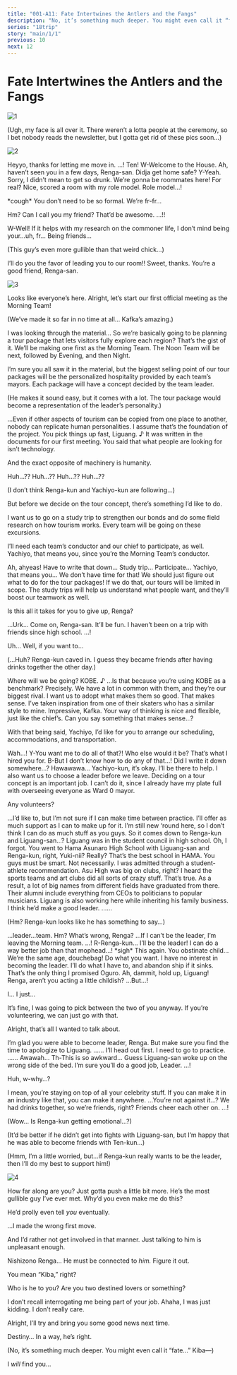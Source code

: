 ```yaml
---
title: "001-A11: Fate Intertwines the Antlers and the Fangs"
description: "No, it’s something much deeper. You might even call it “fate…”"
series: "18trip"
story: "main/1/1"
previous: 10
next: 12
---
```



# Fate Intertwines the Antlers and the Fangs

<Divider loc="HAMA House" />

![1](1.jpg)

<Bubble character="Ten">
<p class="t">(Ugh, my face is all over it. There weren’t a lotta people at the ceremony, so I bet nobody reads the newsletter, but I gotta get rid of these pics soon…)</p>
</Bubble>

<Divider loc="HAMA House - Entryway" />

![2](2.jpg)

<Bubble character="Ten">
Heyyo, thanks for letting me move in.
</Bubble>

<Bubble character="Renga">
…! Ten! W-Welcome to the House.
</Bubble>

<Bubble character="Ten">
Ah, haven’t seen you in a few days, Renga-san. Didja get home safe?
</Bubble>

<Bubble character="Renga">
Y-Yeah. Sorry, I didn’t mean to get so drunk. We’re gonna be roommates here!
</Bubble>

<Bubble character="Ten">
For real? Nice, scored a room with my role model.
</Bubble>

<Bubble character="Renga">
Role model…!

&ast;cough&ast; You don’t need to be so formal. We’re fr-fr…
</Bubble>

<Bubble character="Ten">
Hm? Can I call you my friend? That’d be awesome.
</Bubble>

<Bubble character="Renga">
…!!

W-Well! If it helps with my research on the commoner life, I don’t mind being your…uh, fr… Being friends…
</Bubble>

<Bubble character="Ten">
<p class="t">(This guy’s even more gullible than that weird chick…)</p>
</Bubble>

<Bubble character="Renga">
I’ll do you the favor of leading you to our room!!
</Bubble>

<Bubble character="Ten">
Sweet, thanks. You’re a good friend, Renga-san.
</Bubble>

<Divider loc="HAMA House - Meeting Space" />

![3](3.jpg)

<Bubble character="Kafka">
Looks like everyone’s here. Alright, let’s start our first official meeting as the Morning Team!
</Bubble>

<Bubble mc>
<p class="t">(We’ve made it so far in no time at all… Kafka’s amazing.)</p>
</Bubble>

<Bubble character="Yukikaze">
I was looking through the material… So we’re basically going to be planning a tour package that lets visitors fully explore each region?
</Bubble>

<Bubble character="Kafka">
That’s the gist of it. We’ll be making one first as the Morning Team. The Noon Team will be next, followed by Evening, and then Night.

I’m sure you all saw it in the material, but the biggest selling point of our tour packages will be the personalized hospitality provided by each team’s mayors. Each package will have a concept decided by the team leader.
</Bubble>

<Bubble mc>
<p class="t">(He makes it sound easy, but it comes with a lot. The tour package would become a representation of the leader’s personality.)</p>
</Bubble>

<Bubble character="Liguang">
…Even if other aspects of tourism can be copied from one place to another, nobody can replicate human personalities. I assume that’s the foundation of the project.
</Bubble>

<Bubble character="Kafka">
You pick things up fast, Liguang.&nbsp;♪
</Bubble>

<Bubble character="Liguang">
It was written in the documents for our first meeting. You said that what people are looking for isn’t technology.

And the exact opposite of machinery is humanity.
</Bubble>

<Bubble character="Renga">
Huh…?? Huh…??
</Bubble>

<Bubble character="Yachiyo">
Huh…?? Huh…??
</Bubble>

<Bubble mc>
<p class="t">(I don’t think Renga-kun and Yachiyo-kun are following…)</p>
</Bubble>

<Bubble character="Kafka">
But before we decide on the tour concept, there’s something I’d like to do.

I want us to go on a study trip to strengthen our bonds and do some field research on how tourism works. Every team will be going on these excursions.

I’ll need each team’s conductor and our chief to participate, as well. Yachiyo, that means you, since you’re the Morning Team’s conductor.
</Bubble>

<Bubble character="Yachiyo">
Ah, ahyeas! Have to write that down… Study trip… Participate… Yachiyo, that means you…
</Bubble>

<Bubble character="Renga">
We don’t have time for that! We should just figure out what to do for the tour packages!
</Bubble>

<Bubble character="Kafka">
If we do that, our tours will be limited in scope. The study trips will help us understand what people want, and they’ll boost our teamwork as well.

Is this all it takes for you to give up, Renga?
</Bubble>

<Bubble character="Renga">
…Urk…
</Bubble>

<Bubble character="Ten">
Come on, Renga-san. It’ll be fun. I haven’t been on a trip with friends since high school.
</Bubble>

<Bubble character="Renga">
…!

Uh… Well, if you want to…
</Bubble>

<Bubble mc>
<p class="t">(…Huh? Renga-kun caved in. I guess they became friends after having drinks together the other day.)</p>
</Bubble>

<Bubble character="Liguang">
Where will we be going?
</Bubble>

<Bubble character="Kafka">
KOBE.&nbsp;♪
</Bubble>

<Bubble character="Liguang">
…Is that because you’re using KOBE as a benchmark?
</Bubble>

<Bubble character="Kafka">
Precisely. We have a lot in common with them, and they’re our biggest rival. I want us to adopt what makes them so good.
</Bubble>

<Bubble character="Yukikaze">
That makes sense. I’ve taken inspiration from one of their skaters who has a similar style to mine. Impressive, Kafka. Your way of thinking is nice and flexible, just like the chief’s.
</Bubble>

<Bubble character="Kafka">
Can you say something that makes sense…?

With that being said, Yachiyo, I’d like for you to arrange our scheduling, accommodations, and transportation.
</Bubble>

<Bubble character="Yachiyo">
Wah…! Y-You want me to do all of that?!
</Bubble>

<Bubble character="Kafka">
Who else would it be? That’s what I hired you for.
</Bubble>

<Bubble character="Yachiyo">
B-But I don’t know how to do any of that…! Did I write it down somewhere…? Hawawawa…
</Bubble>

<Bubble mc>
Yachiyo-kun, it’s okay. I’ll be there to help.
</Bubble>

<Bubble character="Kafka">
I also want us to choose a leader before we leave. Deciding on a tour concept is an important job. I can’t do it, since I already have my plate full with overseeing everyone as Ward 0 mayor.

Any volunteers?
</Bubble>

<Bubble character="Yukikaze">
…I’d like to, but I’m not sure if I can make time between practice. I’ll offer as much support as I can to make up for it.
</Bubble>

<Bubble character="Ten">
I’m still new ‘round here, so I don’t think I can do as much stuff as you guys.
</Bubble>

<Bubble mc>
So it comes down to Renga-kun and Liguang-san…?
</Bubble>

<Bubble character="Yukikaze">
Liguang was in the student council in high school.
</Bubble>

<Bubble mc>
Oh, I forgot. You went to <span class="green">Hama Asunaro High School</span> with Liguang-san and Renga-kun, right, Yuki-nii?
</Bubble>

<Bubble character="Ten">
Really? That’s the best school in HAMA. You guys must be smart.
</Bubble>

<Bubble character="Yukikaze">
Not necessarily. I was admitted through a student-athlete recommendation.
</Bubble>

<Bubble character="Ten">
Asu High was big on clubs, right? I heard the sports teams and art clubs did all sorts of crazy stuff.
</Bubble>

<Bubble character="Kafka">
That’s true. As a result, a lot of big names from different fields have graduated from there. Their alumni include everything from CEOs to politicians to popular musicians.
</Bubble>

<Bubble character="Yukikaze">
Liguang is also working here while inheriting his family business. I think he’d make a good leader.
</Bubble>

<Bubble character="Renga">
……
</Bubble>

<Bubble mc>
<p class="t">(Hm? Renga-kun looks like he has something to say…)</p>
</Bubble>

<Bubble character="Renga">
…leader…team.
</Bubble>

<Bubble character="Yukikaze">
Hm? What’s wrong, Renga?
</Bubble>

<Bubble character="Renga">
…If I can’t be the leader, I’m leaving the Morning team.
</Bubble>

<Bubble mc>
…! R-Renga-kun…
</Bubble>

<Bubble character="Renga">
I’ll be the leader! I can do a way better job than that mophead…!
</Bubble>

<Bubble character="Liguang">
&ast;sigh&ast; This again. You obstinate child…
</Bubble>

<Bubble character="Renga">
We’re the same age, douchebag!
</Bubble>

<Bubble character="Liguang">
Do what you want. I have no interest in becoming the leader. I’ll do what I have to, and abandon ship if it sinks. That’s the only thing I promised Oguro.
</Bubble>

<Bubble character="Renga">
Ah, dammit, hold up, Liguang!
</Bubble>

<Bubble character="Kafka">
Renga, aren’t you acting a little childish?
</Bubble>

<Bubble character="Renga">
…But…!

I… I just…
</Bubble>

<Bubble character="Kafka">
It’s fine, I was going to pick between the two of you anyway. If you’re volunteering, we can just go with that.

Alright, that’s all I wanted to talk about.
</Bubble>

<Bubble character="Yukikaze">
I’m glad you were able to become leader, Renga. But make sure you find the time to apologize to Liguang.
</Bubble>

<Bubble character="Renga">
……
</Bubble>

<Bubble character="Yukikaze">
I’ll head out first. I need to go to practice.
</Bubble>

<Bubble mc>
……
</Bubble>

<Bubble character="Yachiyo">
Awawah… Th-This is so awkward…
</Bubble>

<Bubble character="Ten">
Guess Liguang-san woke up on the wrong side of the bed. I’m sure you’ll do a good job, Leader.
</Bubble>

<Bubble character="Renga">
…!

Huh, w-why…?
</Bubble>

<Bubble character="Ten">
I mean, you’re staying on top of all your celebrity stuff. If you can make it in an industry like that, you can make it anywhere.
</Bubble>

<Bubble character="Renga">
…You’re not against it…?
</Bubble>

<Bubble character="Ten">
We had drinks together, so we’re friends, right? Friends cheer each other on.
</Bubble>

<Bubble character="Renga">
…!
</Bubble>

<Bubble mc>
<p class="t">(Wow… Is Renga-kun getting emotional…?)</p>

<p class="t">(It’d be better if he didn’t get into fights with Liguang-san, but I’m happy that he was able to become friends with Ten-kun…)</p>

<p class="t">(Hmm, I’m a little worried, but…if Renga-kun really wants to be the leader, then I’ll do my best to support him!)</p>
</Bubble>

<Divider loc="HAMA House - 3F Balcony" />

![4](4.jpg)

<Bubble character="Liguang">
How far along are you?
</Bubble>

<Bubble character="Ten">
Just gotta push a little bit more. He’s the most gullible guy I’ve ever met. Why’d you even make me do this?

He’d prolly even tell _you_ eventually.
</Bubble>

<Bubble character="Liguang">
…I made the wrong first move.

And I’d rather not get involved in that manner. Just talking to him is unpleasant enough.

Nishizono Renga… He must be connected to _him._ Figure it out.
</Bubble>

<Bubble character="Ten">
You mean “Kiba,” right?

Who is he to you? Are you two destined lovers or something?
</Bubble>

<Bubble character="Liguang">
I don’t recall interrogating me being part of your job.
</Bubble>

<Bubble character="Ten">
Ahaha, I was just kidding. I don’t really care.

Alright, I’ll try and bring you some good news next time.
</Bubble>

<Bubble character="Liguang">
Destiny… In a way, he’s right.

<p class="t">(No, it’s something much deeper. You might even call it “fate…” Kiba&NoBreak;—)</p>

I _will_ find you…
</Bubble>
